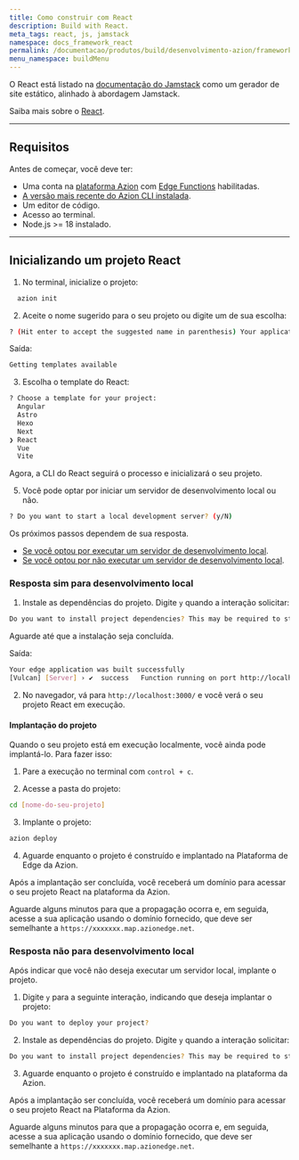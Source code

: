 ```yaml
---
title: Como construir com React
description: Build with React.
meta_tags: react, js, jamstack
namespace: docs_framework_react
permalink: /documentacao/produtos/build/desenvolvimento-azion/frameworks/react/
menu_namespace: buildMenu
---
```


O React está listado na [documentação do Jamstack](https://jamstack.org/generators/react-static/) como um gerador de site estático, alinhado à abordagem Jamstack.

Saiba mais sobre o [React](https://react.dev/).

---

## Requisitos

Antes de começar, você deve ter:

- Uma conta na [plataforma Azion](/pt-br/documentacao/produtos/gestao-de-contas/criar-conta/) com [Edge Functions](/pt-br/documentacao/produtos/edge-application/edge-functions/) habilitadas.
- [A versão mais recente do Azion CLI instalada](/pt-br/documentacao/produtos/azion-cli/visao-geral/).
- Um editor de código.
- Acesso ao terminal.
- Node.js >= 18 instalado.

---

## Inicializando um projeto React

1. No terminal, inicialize o projeto:

```sh 
  azion init
```

2. Aceite o nome sugerido para o seu projeto ou digite um de sua escolha:

```sh 
? (Hit enter to accept the suggested name in parenthesis) Your applications name:  (remarkable_microscope)
```

Saída: 

```sh
Getting templates available
```

3. Escolha o template do React:

```sh 
? Choose a template for your project: 
  Angular 
  Astro 
  Hexo 
  Next 
❯ React 
  Vue 
  Vite 
```

Agora, a CLI do React seguirá o processo e inicializará o seu projeto.

5. Você pode optar por iniciar um servidor de desenvolvimento local ou não.

```sh 
? Do you want to start a local development server? (y/N) 
```

Os próximos passos dependem de sua resposta.

- [Se você optou por executar um servidor de desenvolvimento local]().
- [Se você optou por não executar um servidor de desenvolvimento local]().

### Resposta sim para desenvolvimento local

1. Instale as dependências do projeto. Digite `y` quando a interação solicitar:

```sh 
Do you want to install project dependencies? This may be required to start local development server (y/N)
```

Aguarde até que a instalação seja concluída.

Saída:

```sh
Your edge application was built successfully
[Vulcan] [Server] › ✔  success   Function running on port http://localhost:3000
```

2. No navegador, vá para `http://localhost:3000/` e você verá o seu projeto React em execução.

#### Implantação do projeto

Quando o seu projeto está em execução localmente, você ainda pode implantá-lo. Para fazer isso:

1. Pare a execução no terminal com `control + c`. 

2. Acesse a pasta do projeto:

```sh
cd [nome-do-seu-projeto] 
```

3. Implante o projeto: 

```sh
azion deploy
```

4. Aguarde enquanto o projeto é construído e implantado na Plataforma de Edge da Azion.

Após a implantação ser concluída, você receberá um domínio para acessar o seu projeto React na plataforma da Azion.

Aguarde alguns minutos para que a propagação ocorra e, em seguida, acesse a sua aplicação usando o domínio fornecido, que deve ser semelhante a `https://xxxxxxx.map.azionedge.net`.

### Resposta não para desenvolvimento local

Após indicar que você não deseja executar um servidor local, implante o projeto.

1. Digite `y` para a seguinte interação, indicando que deseja implantar o projeto:

```sh
Do you want to deploy your project?
```

2. Instale as dependências do projeto. Digite `y` quando a interação solicitar:

```sh 
Do you want to install project dependencies? This may be required to start local development server (y/N)
```

3. Aguarde enquanto o projeto é construído e implantado na plataforma da Azion.

Após a implantação ser concluída, você receberá um domínio para acessar o seu projeto React na Plataforma da Azion.

Aguarde alguns minutos para que a propagação ocorra e, em seguida, acesse a sua aplicação usando o domínio fornecido, que deve ser semelhante a `https://xxxxxxx.map.azionedge.net`.